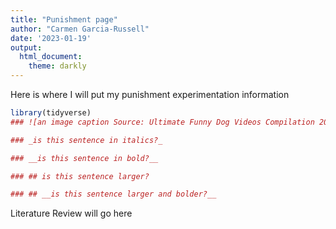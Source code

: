 ```yaml
---
title: "Punishment page"
author: "Carmen Garcia-Russell"
date: '2023-01-19'
output:
  html_document:
    theme: darkly
---
```


Here is where I will put my punishment experimentation information

```r
library(tidyverse)
### ![an image caption Source: Ultimate Funny Dog Videos Compilation 2013.](images/week3/silly-dog.png)

### _is this sentence in italics?_

### __is this sentence in bold?__

### ## is this sentence larger?

### ## __is this sentence larger and bolder?__
```



Literature Review will go here











